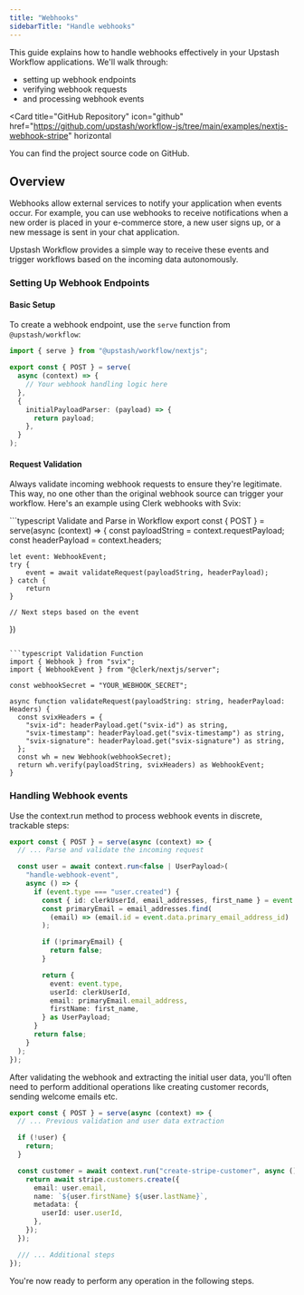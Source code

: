 ```yaml
---
title: "Webhooks"
sidebarTitle: "Handle webhooks"
---
```


This guide explains how to handle webhooks effectively in your Upstash Workflow applications. We'll walk through:

- setting up webhook endpoints
- verifying webhook requests
- and processing webhook events

<Card
  title="GitHub Repository"
  icon="github"
  href="https://github.com/upstash/workflow-js/tree/main/examples/nextjs-webhook-stripe"
  horizontal
>
  You can find the project source code on GitHub.
</Card>

## Overview

Webhooks allow external services to notify your application when events occur. For example, you can use webhooks to receive notifications when a new order is placed in your e-commerce store, a new user signs up, or a new message is sent in your chat application.

Upstash Workflow provides a simple way to receive these events and trigger workflows based on the incoming data autonomously.

### Setting Up Webhook Endpoints

#### Basic Setup

To create a webhook endpoint, use the `serve` function from `@upstash/workflow`:

```typescript
import { serve } from "@upstash/workflow/nextjs";

export const { POST } = serve(
  async (context) => {
    // Your webhook handling logic here
  },
  {
    initialPayloadParser: (payload) => {
      return payload;
    },
  }
);
```

#### Request Validation

Always validate incoming webhook requests to ensure they're legitimate. This way, no one other than the original webhook source can trigger your workflow. Here's an example using Clerk webhooks with Svix:

<CodeGroup>
```typescript Validate and Parse in Workflow
export const { POST } = serve<string>(async (context) => {
	const payloadString = context.requestPayload;
	const headerPayload = context.headers;

    let event: WebhookEvent;
    try {
    	event = await validateRequest(payloadString, headerPayload);
    } catch {
    	return
    }

    // Next steps based on the event

})

````

```typescript Validation Function
import { Webhook } from "svix";
import { WebhookEvent } from "@clerk/nextjs/server";

const webhookSecret = "YOUR_WEBHOOK_SECRET";

async function validateRequest(payloadString: string, headerPayload: Headers) {
  const svixHeaders = {
    "svix-id": headerPayload.get("svix-id") as string,
    "svix-timestamp": headerPayload.get("svix-timestamp") as string,
    "svix-signature": headerPayload.get("svix-signature") as string,
  };
  const wh = new Webhook(webhookSecret);
  return wh.verify(payloadString, svixHeaders) as WebhookEvent;
}
````

</CodeGroup>

### Handling Webhook events

Use the context.run method to process webhook events in discrete, trackable steps:

```typescript
export const { POST } = serve(async (context) => {
  // ... Parse and validate the incoming request

  const user = await context.run<false | UserPayload>(
    "handle-webhook-event",
    async () => {
      if (event.type === "user.created") {
        const { id: clerkUserId, email_addresses, first_name } = event.data;
        const primaryEmail = email_addresses.find(
          (email) => (email.id = event.data.primary_email_address_id)
        );

        if (!primaryEmail) {
          return false;
        }

        return {
          event: event.type,
          userId: clerkUserId,
          email: primaryEmail.email_address,
          firstName: first_name,
        } as UserPayload;
      }
      return false;
    }
  );
});
```

After validating the webhook and extracting the initial user data, you'll often need to perform additional operations like creating customer records, sending welcome emails etc.

```typescript
export const { POST } = serve(async (context) => {
  // ... Previous validation and user data extraction

  if (!user) {
    return;
  }

  const customer = await context.run("create-stripe-customer", async () => {
    return await stripe.customers.create({
      email: user.email,
      name: `${user.firstName} ${user.lastName}`,
      metadata: {
        userId: user.userId,
      },
    });
  });

  /// ... Additional steps
});
```

You're now ready to perform any operation in the following steps.
